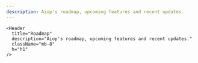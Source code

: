 ```yaml
---
description: Aiop's roadmap, upcoming features and recent updates.
---
```




<div className="md:container">

  <div className="flex flex-col items-center content-center text-center my-10">

    <Header
      title="Roadmap"
      description="Aiop's roadmap, upcoming features and recent updates."
      className="mb-8"
      h="h1"
    />

  </div>
  <Features />
</div>

